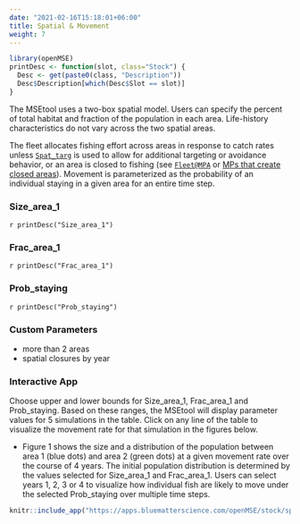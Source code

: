 ```yaml
---
date: "2021-02-16T15:18:01+06:00"
title: Spatial & Movement
weight: 7
---
```


```r
library(openMSE)
printDesc <- function(slot, class="Stock") {
  Desc <- get(paste0(class, "Description"))
  Desc$Description[which(Desc$Slot == slot)]
}
```

The MSEtool uses a two-box spatial model. Users can specify the percent of total habitat and fraction of the population in each area. Life-history characteristics do not vary across the two spatial areas. 

The fleet allocates fishing effort across areas in response to catch rates unless [`Spat_targ`](/object-fleet/4-mpa-targeting/#spat_targ) is used to allow for additional targeting or avoidance behavior, or an area is closed to fishing (see [`Fleet@MPA`](/object-fleet/4-mpa-targeting) or [MPs that create closed areas](/features-management-procedures/)). Movement is parameterized as the probability of an individual staying in a given area for an entire time step.

### Size_area_1
`r printDesc("Size_area_1")`

### Frac_area_1 
`r printDesc("Frac_area_1")`

### Prob_staying
`r printDesc("Prob_staying")`

### Custom Parameters

- more than 2 areas
- spatial closures by year
 

### Interactive App 
Choose upper and lower bounds for Size_area_1, Frac_area_1 and Prob_staying. Based on these ranges, the MSEtool will display  parameter values for 5 simulations in the table. Click on any line of the table to visualize the movement rate for that simulation in the figures below. 

* Figure 1 shows the size and a distribution of the population between area 1 (blue dots) and area 2 (green dots) at a given movement rate over the course of 4 years. The initial population distribution is determined by the values selected for Size_area_1 and Frac_area_1. Users can select years 1, 2, 3 or 4 to visualize how individual fish are likely to move under the selected Prob_staying over multiple time steps.

```r
knitr::include_app("https://apps.bluematterscience.com/openMSE/stock/spatial",height="850px") 
```

